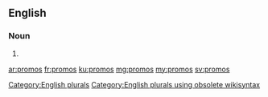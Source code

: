 ==English==

===Noun===
{{head|en}}

# {{plural of|promo}}

[[Category:English plurals]][[Category:English plurals using obsolete wikisyntax]]

[[ar:promos]]
[[fr:promos]]
[[ku:promos]]
[[mg:promos]]
[[my:promos]]
[[sv:promos]]